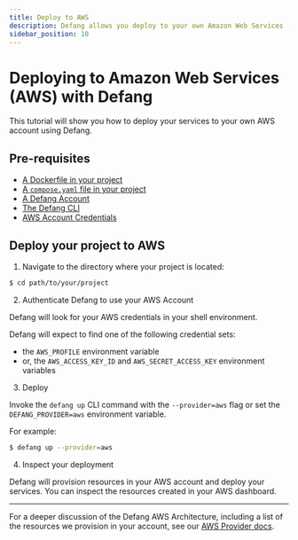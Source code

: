 ```yaml
---
title: Deploy to AWS
description: Defang allows you deploy to your own Amazon Web Services (AWS) account.
sidebar_position: 10
---
```


# Deploying to Amazon Web Services (AWS) with Defang

This tutorial will show you how to deploy your services to your own AWS account using Defang.

## Pre-requisites
* [A Dockerfile in your project](https://docs.docker.com/get-started/docker-concepts/building-images/writing-a-dockerfile/)
* [A `compose.yaml` file in your project](https://docs.docker.com/compose/gettingstarted/)
* [A Defang Account](/docs/getting-started/authenticating)
* [The Defang CLI](/docs/getting-started/installing)
* [AWS Account Credentials](https://docs.aws.amazon.com/cli/latest/userguide/cli-chap-authentication.html)

## Deploy your project to AWS

1. Navigate to the directory where your project is located:
```bash
$ cd path/to/your/project
```

2. Authenticate Defang to use your AWS Account

Defang will look for your AWS credentials in your shell environment.

Defang will expect to find one of the following credential sets:
* the `AWS_PROFILE` environment variable
* or, the `AWS_ACCESS_KEY_ID` and `AWS_SECRET_ACCESS_KEY` environment variables

3. Deploy

Invoke the `defang up` CLI command with the `--provider=aws` flag or set the `DEFANG_PROVIDER=aws` environment variable.

For example:

```bash
$ defang up --provider=aws
```

4. Inspect your deployment

Defang will provision resources in your AWS account and deploy your services. You can inspect the resources created in your AWS dashboard.

***

For a deeper discussion of the Defang AWS Architecture, including a list of the resources we provision in your account, see our [AWS Provider docs](/docs/providers/aws).
